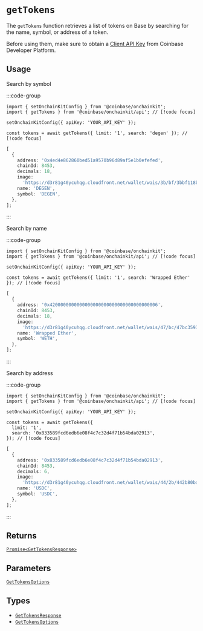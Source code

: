 # `getTokens`

The `getTokens` function retrieves a list of tokens on Base by searching for the name, symbol, or address of a token.

Before using them, make sure to obtain a [Client API Key](https://portal.cdp.coinbase.com/projects/api-keys/client-key) from Coinbase Developer Platform.

## Usage

Search by symbol

:::code-group

```tsx twoslash [code]
import { setOnchainKitConfig } from '@coinbase/onchainkit';
import { getTokens } from '@coinbase/onchainkit/api'; // [!code focus]

setOnchainKitConfig({ apiKey: 'YOUR_API_KEY' });

const tokens = await getTokens({ limit: '1', search: 'degen' }); // [!code focus]
```

```ts [return value]
[
  {
    address: '0x4ed4e862860bed51a9570b96d89af5e1b0efefed',
    chainId: 8453,
    decimals: 18,
    image:
      'https://d3r81g40ycuhqg.cloudfront.net/wallet/wais/3b/bf/3bbf118b5e6dc2f9e7fc607a6e7526647b4ba8f0bea87125f971446d57b296d2-MDNmNjY0MmEtNGFiZi00N2I0LWIwMTItMDUyMzg2ZDZhMWNm',
    name: 'DEGEN',
    symbol: 'DEGEN',
  },
];
```

:::

Search by name

:::code-group

```tsx twoslash [code]
import { setOnchainKitConfig } from '@coinbase/onchainkit';
import { getTokens } from '@coinbase/onchainkit/api'; // [!code focus]

setOnchainKitConfig({ apiKey: 'YOUR_API_KEY' });

const tokens = await getTokens({ limit: '1', search: 'Wrapped Ether' }); // [!code focus]
```

```ts [return value]
[
  {
    address: '0x4200000000000000000000000000000000000006',
    chainId: 8453,
    decimals: 18,
    image:
      'https://d3r81g40ycuhqg.cloudfront.net/wallet/wais/47/bc/47bc3593c2dec7c846b66b7ba5f6fa6bd69ec34f8ebb931f2a43072e5aaac7a8-YmUwNmRjZDUtMjczYy00NDFiLWJhZDUtMzgwNjFmYWM0Njkx',
    name: 'Wrapped Ether',
    symbol: 'WETH',
  },
];
```

:::

Search by address

:::code-group

```tsx twoslash [code]
import { setOnchainKitConfig } from '@coinbase/onchainkit';
import { getTokens } from '@coinbase/onchainkit/api'; // [!code focus]

setOnchainKitConfig({ apiKey: 'YOUR_API_KEY' });

const tokens = await getTokens({
  limit: '1',
  search: '0x833589fcd6edb6e08f4c7c32d4f71b54bda02913',
}); // [!code focus]
```

```ts [return value]
[
  {
    address: '0x833589fcd6edb6e08f4c7c32d4f71b54bda02913',
    chainId: 8453,
    decimals: 6,
    image:
      'https://d3r81g40ycuhqg.cloudfront.net/wallet/wais/44/2b/442b80bd16af0c0d9b22e03a16753823fe826e5bfd457292b55fa0ba8c1ba213-ZWUzYjJmZGUtMDYxNy00NDcyLTg0NjQtMWI4OGEwYjBiODE2',
    name: 'USDC',
    symbol: 'USDC',
  },
];
```

:::

## Returns

[`Promise<GetTokensResponse>`](types#gettokensresponse)

## Parameters

[`GetTokensOptions`](types#gettokensoptions)

## Types
- [`GetTokensResponse`](types#gettokensresponse)
- [`GetTokensOptions`](types#gettokensoptions)

